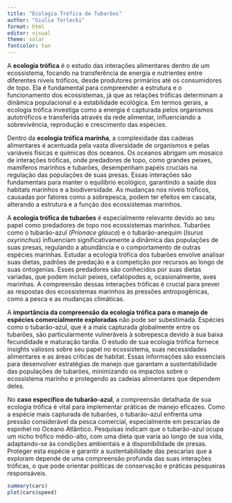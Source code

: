```yaml
---
title: "Ecologia Trófica de Tubarões"
author: "Giulia Terlecki"
format: html
editor: visual
theme: solar
fontcolor: tan
---
```


<!-- Esse é o único jeito de fazer comentários que não serão vistos pelo programa como código ou texto r-->

A **ecologia trófica** é o estudo das interações alimentares dentro de um ecossistema, focando na transferência de energia e nutrientes entre diferentes níveis tróficos, desde produtores primários até os consumidores de topo. Ela é fundamental para compreender a estrutura e o funcionamento dos ecossistemas, já que as relações tróficas determinam a dinâmica populacional e a estabilidade ecológica. Em termos gerais, a ecologia trófica investiga como a energia é capturada pelos organismos autotróficos e transferida através da rede alimentar, influenciando a sobrevivência, reprodução e crescimento das espécies.

Dentro da **ecologia trófica marinha**, a complexidade das cadeias alimentares é acentuada pela vasta diversidade de organismos e pelas variáveis físicas e químicas dos oceanos. Os oceanos abrigam um mosaico de interações tróficas, onde predadores de topo, como grandes peixes, mamíferos marinhos e tubarões, desempenham papéis cruciais na regulação das populações de suas presas. Essas interações são fundamentais para manter o equilíbrio ecológico, garantindo a saúde dos habitats marinhos e a biodiversidade. As mudanças nos níveis tróficos, causadas por fatores como a sobrepesca, podem ter efeitos em cascata, alterando a estrutura e a função dos ecossistemas marinhos.

A **ecologia trófica de tubarões** é especialmente relevante devido ao seu papel como predadores de topo nos ecossistemas marinhos. Tubarões como o tubarão-azul (*Prionace glauca*) e o tubarão-anequim (*Isurus oxyrinchus*) influenciam significativamente a dinâmica das populações de suas presas, regulando a abundância e o comportamento de outras espécies marinhas. Estudar a ecologia trófica dos tubarões envolve analisar suas dietas, padrões de predação e a competição por recursos ao longo de suas ontogenias. Esses predadores são conhecidos por suas dietas variadas, que podem incluir peixes, cefalópodes e, ocasionalmente, aves marinhas. A compreensão dessas interações tróficas é crucial para prever as respostas dos ecossistemas marinhos às pressões antropogênicas, como a pesca e as mudanças climáticas.

A **importância da compreensão da ecologia trófica para o manejo de espécies comercialmente exploradas** não pode ser subestimada. Espécies como o tubarão-azul, que é a mais capturada globalmente entre os tubarões, são particularmente vulneráveis à sobrepesca devido à sua baixa fecundidade e maturação tardia. O estudo de sua ecologia trófica fornece insights valiosos sobre seu papel no ecossistema, suas necessidades alimentares e as áreas críticas de habitat. Essas informações são essenciais para desenvolver estratégias de manejo que garantam a sustentabilidade das populações de tubarões, minimizando os impactos sobre o ecossistema marinho e protegendo as cadeias alimentares que dependem deles.

No **caso específico do tubarão-azul**, a compreensão detalhada de sua ecologia trófica é vital para implementar práticas de manejo eficazes. Como a espécie mais capturada de tubarões, o tubarão-azul enfrenta uma pressão considerável da pesca comercial, especialmente em pescarias de espinhel no Oceano Atlântico. Pesquisas indicam que o tubarão-azul ocupa um nicho trófico médio-alto, com uma dieta que varia ao longo de sua vida, adaptando-se às condições ambientais e à disponibilidade de presas. Proteger esta espécie e garantir a sustentabilidade das pescarias que a exploram depende de uma compreensão profunda das suas interações tróficas, o que pode orientar políticas de conservação e práticas pesqueiras responsáveis.

```r
summary(cars)
plot(cars$speed)
```
